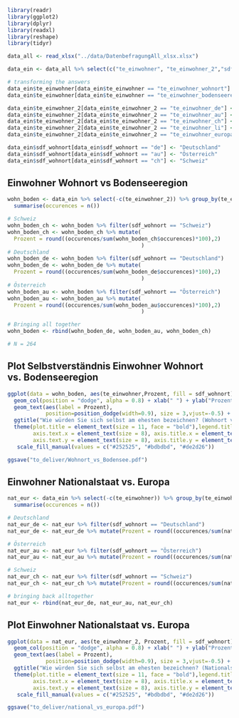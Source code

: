 
```r
library(readr)
library(ggplot2)
library(dplyr)
library(readxl)
library(reshape)
library(tidyr)

data_all <- read_xlsx("../data/DatenbefragungAll_xlsx.xlsx")
```

```r
data_ein <- data_all %>% select(c("te_einwohner", "te_einwohner_2","sdf_wohnort")) %>% na.omit()

# transforming the answers
data_ein$te_einwohner[data_ein$te_einwohner == "te_einwohner_wohnort"] <- "Als Einwohner/in Ihres Wohnortes"
data_ein$te_einwohner[data_ein$te_einwohner == "te_einwohner_bodenseeregion"] <- "Als Einwohner/in der Bodenseeregion"

data_ein$te_einwohner_2[data_ein$te_einwohner_2 == "te_einwohner_de"] <- "Als Deutsche/r"
data_ein$te_einwohner_2[data_ein$te_einwohner_2 == "te_einwohner_au"] <- "Als Österreicher/in"
data_ein$te_einwohner_2[data_ein$te_einwohner_2 == "te_einwohner_ch"] <- "Als Schweizer/in"
data_ein$te_einwohner_2[data_ein$te_einwohner_2 == "te_einwohner_li"] <- "Als Liechtensteiner/in"
data_ein$te_einwohner_2[data_ein$te_einwohner_2 == "te_einwohner_europa"] <- "Als Europäer/in"

data_ein$sdf_wohnort[data_ein$sdf_wohnort == "de"] <- "Deutschland"
data_ein$sdf_wohnort[data_ein$sdf_wohnort == "au"] <- "Österreich"
data_ein$sdf_wohnort[data_ein$sdf_wohnort == "ch"] <- "Schweiz"
```


## Einwohner Wohnort vs Bodenseeregion
```r
wohn_boden <- data_ein %>% select(-c(te_einwohner_2)) %>% group_by(te_einwohner, sdf_wohnort) %>%
  summarise(occurences = n())

# Schweiz
wohn_boden_ch <- wohn_boden %>% filter(sdf_wohnort == "Schweiz")
wohn_boden_ch <- wohn_boden_ch %>% mutate(
  Prozent = round((occurences/sum(wohn_boden_ch$occurences)*100),2)
                                          )
# Deutschland
wohn_boden_de <- wohn_boden %>% filter(sdf_wohnort == "Deutschland")
wohn_boden_de <- wohn_boden_de %>% mutate(
  Prozent = round((occurences/sum(wohn_boden_de$occurences)*100),2)
                                          )
# Österreich
wohn_boden_au <- wohn_boden %>% filter(sdf_wohnort == "Österreich")
wohn_boden_au <- wohn_boden_au %>% mutate(
  Prozent = round((occurences/sum(wohn_boden_au$occurences)*100),2)
                                          )

# Bringing all together
wohn_boden <- rbind(wohn_boden_de, wohn_boden_au, wohn_boden_ch)

# N = 264
```

## Plot Selbstverständnis Einwohner Wohnort vs. Bodenseeregion
```r

ggplot(data = wohn_boden, aes(te_einwohner,Prozent, fill = sdf_wohnort)) +
  geom_col(position = "dodge", alpha = 0.8) + xlab(" ") + ylab("Prozent %") +
  geom_text(aes(label = Prozent),
            position=position_dodge(width=0.9), size = 3,vjust=-0.5) +
  ggtitle("Wie würden Sie sich selbst am ehesten bezeichnen? (Wohnort vs. Bodenseeregion)") + ylim(0,100) + 
  theme(plot.title = element_text(size = 11, face = "bold"),legend.title = element_blank(), legend.position="bottom",
        axis.text.x = element_text(size = 8), axis.title.x = element_text(size = 10,face = "bold"),
        axis.text.y = element_text(size = 8), axis.title.y = element_text(size = 10,face = "bold")) + 
   scale_fill_manual(values = c("#252525", "#bdbdbd", "#de2d26"))

ggsave("to_deliver/Wohnort_vs_Bodensee.pdf")
```


## Einwohner Nationalstaat vs. Europa

```r
nat_eur <- data_ein %>% select(-c(te_einwohner)) %>% group_by(te_einwohner_2, sdf_wohnort) %>%
  summarise(occurences = n())

# Deutschland
nat_eur_de <- nat_eur %>% filter(sdf_wohnort == "Deutschland")
nat_eur_de <- nat_eur_de %>% mutate(Prozent = round((occurences/sum(nat_eur_de$occurences))*100,2))

# Österreich
nat_eur_au <- nat_eur %>% filter(sdf_wohnort == "Österreich")
nat_eur_au <- nat_eur_au %>% mutate(Prozent = round((occurences/sum(nat_eur_au$occurences))*100,2))

# Schweiz
nat_eur_ch <- nat_eur %>% filter(sdf_wohnort == "Schweiz")
nat_eur_ch <- nat_eur_ch %>% mutate(Prozent = round((occurences/sum(nat_eur_ch$occurences))*100,2))

# bringing back alltogether
nat_eur <- rbind(nat_eur_de, nat_eur_au, nat_eur_ch)
```

## Plot Einwohner Nationalstaat vs. Europa
```r

ggplot(data = nat_eur, aes(te_einwohner_2, Prozent, fill = sdf_wohnort)) +
  geom_col(position = "dodge", alpha = 0.8) + xlab(" ") + ylab("Prozent %") +
  geom_text(aes(label = Prozent),
            position=position_dodge(width=0.9), size = 3,vjust=-0.5) +
  ggtitle("Wie würden Sie sich selbst am ehesten bezeichnen? (Nationalstaat vs. Europa)") + ylim(0,100) + 
  theme(plot.title = element_text(size = 11, face = "bold"),legend.title = element_blank(), legend.position="bottom",
        axis.text.x = element_text(size = 8), axis.title.x = element_text(size = 10,face = "bold"),
        axis.text.y = element_text(size = 8), axis.title.y = element_text(size = 10,face = "bold")) + 
   scale_fill_manual(values = c("#252525", "#bdbdbd", "#de2d26"))

ggsave("to_deliver/national_vs_europa.pdf")
```


